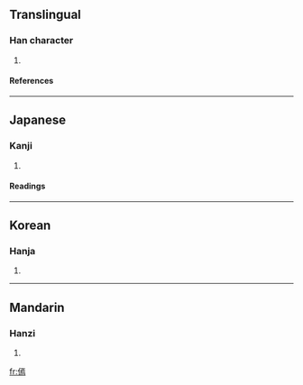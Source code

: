 ==Translingual==
===Han character===
{{Han char|rn=9|rad=人|as=11|sn=13|four=2122<sub>7</sub>|canj=人一卜火 (OMYF)}}
# {{defn|Han}}
====References====
{{Han ref|kx=0115.110|dkj=01039|dj=0245.090|hdz=10207.130|uh=50BF|ud=20671|bh=DCB5|bd=56501}}
----
==Japanese==
===Kanji===
{{ja-kanji|grade=|rs=人11}}
# {{defn|Japanese}}
====Readings====
{{ja-readings|on=[[えん]] (en), [[いん]] (in), [[おん]] (on)|kun=[[かけねおする]] (kakeneosuru)}}
----
==Korean==
===Hanja===
{{ko-hanja|hangeul=언|rv=eon|mr=ŏn}}
# {{defn|Korean}}
----
==Mandarin==
===Hanzi===
{{cmn-hanzi|pin=[[yàn]] ([[yan4]])|wg=yen<sup>4</sup>}}
# {{defn|Mandarin}}

[[fr:傿]]